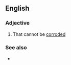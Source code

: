 ==English==

===Adjective===
{{en-adj}}
# That cannot be [[corroded]]

===See also===
* {{l|en|noncorrosive}}